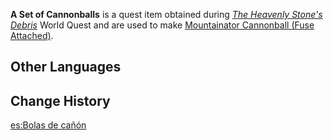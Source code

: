 {{Item Infobox
|id           = 101624
|image        = Item A Set of Cannonballs.png
|type         = Quest Items
|description  = Cannonballs for the [[Mountainator]], also known as the Safe Blasting Mechanism 2156. Although you used the [[Lumenstone Adjuvant]] to clear the unknown pollutants away, there is still a stench about them that can be detected even while covering your nose.<br />Ugh. Do you really have to touch it?
|source1      = [[The Heavenly Stone's Debris]]
}}
'''A Set of Cannonballs''' is a quest item obtained during ''[[The Heavenly Stone's Debris]]'' World Quest and are used to make [[Mountainator Cannonball (Fuse Attached)]].

==Other Languages==
{{Other Languages
|default_hidden = 1
|en      = A Set of Cannonballs
|zhs     = 一组弹丸
|zhs_rm  = Yīzǔ Dànwán
|zht     = 一組彈丸
|zht_rm  = Yīzǔ Dànwán
|ja      = 一揃いの砲弾
|ja_rm   = Hitosoroi no Houdan
|ko      = 포탄 한 세트
|es      = Bolas de cañón
|fr      = Lot de boulets de canon
|ru      = Ядра горовзрывателя
|th      = ชุดลูกกระสุนปืนใหญ่
|th_rm   = Chut Luk Krasunpuenyai
|vi      = Một Bộ Đạn Pháo
|de      = Satz Kanonenkugeln
|id      = Satu Set Amunisi
|pt      = Conjunto de Bolas de Canhão
|tr      = Kutu Gülle
|it      = Set di palle di cannone
}}

==Change History==
{{Change History|2.6}}
[[es:Bolas de cañón]]
